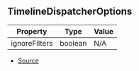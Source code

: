 ## TimelineDispatcherOptions

| Property | Type | Value |
| ----------- | ----------- | ----------- |
| ignoreFilters | boolean | N/A |


- [Source](https://github.com/Androz2091/discord-player/blob/7529a33/packages/discord-player/src/hooks/useTimeline.ts#L4)